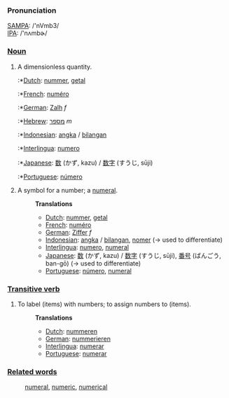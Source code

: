 ===Pronunciation===
[[w:SAMPA|SAMPA]]: /'nVmb3/<br>
[[w:IPA|IPA]]: /'nʌmbɚ/

===[[Noun]]===

# A dimensionless quantity.
#:*[[Dutch]]: [[nummer]], [[getal]]
#:*[[French]]: [[numéro]]
#:*[[German]]: [[Zalh]] ''f''
#:*[[Hebrew]]: [[מספר]] ''m''
#:*[[Indonesian]]: [[angka]] / [[bilang|bilangan]]
#:*[[Interlingua]]: [[numero]]
#:*[[Japanese]]: [[数]] (かず, kazu) / [[数字]] (すうじ, sūji)
#:*[[Portuguese]]: [[número]]
#:
# A symbol for a number; a [[numeral]].
#:'''Translations'''
#:*[[Dutch]]: [[nummer]], [[getal]]
#:*[[French]]: [[numéro]]
#:*[[German]]: [[Ziffer]] ''f''
#:*[[Indonesian]]: [[angka]] / [[bilang|bilangan]], [[nomer]] (&rarr; used to differentiate)
#:*[[Interlingua]]: [[numero]], [[numeral]]
#:*[[Japanese]]: [[数]] (かず, kazu) / [[数字]] (すうじ, sūji), [[番号]] (ばんごう, ban-gō)  (&rarr; used to differentiate)
#:*[[Portuguese]]: [[número]], [[numeral]]

===[[Transitive verb]]===
# To label (items) with numbers; to assign numbers to (items).
#:
#:'''Translations'''
#:*[[Dutch]]: [[nummeren]]
#:*[[German]]: [[nummerieren]]
#:*[[Interlingua]]: [[numerar]]
#:*[[Portuguese]]: [[numerar]]

===[[Related words]]===
:[[numeral]], [[numeric]], [[numerical]]